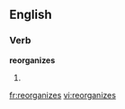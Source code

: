 ==English==

===Verb===
'''reorganizes'''

# {{third-person singular of|[[reorganize]]}}

[[fr:reorganizes]]
[[vi:reorganizes]]
